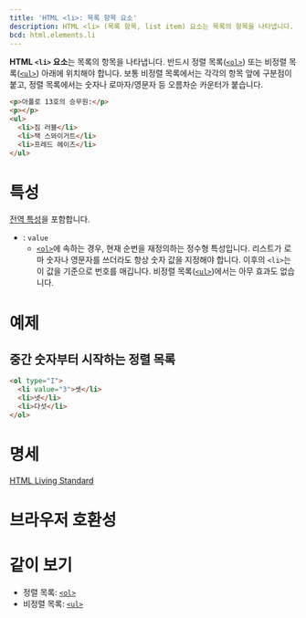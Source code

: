 ```yaml
---
title: 'HTML <li>: 목록 항목 요소'
description: HTML <li> (목록 항목, list item) 요소는 목록의 항목을 나타냅니다. 반드시 정렬 목록 또는 비정렬 목록 아래에 위치해야 합니다.
bcd: html.elements.li
---
```


**HTML `<li>` 요소**는 목록의 항목을 나타냅니다. 반드시 정렬 목록([`<ol>`](./ol)) 또는 비정렬 목록([`<ul>`](./ul)) 아래에 위치해야 합니다. 보통 비정렬 목록에서는 각각의 항목 앞에 구분점이 붙고, 정렬 목록에서는 숫자나 로마자/영문자 등 오름차순 카운터가 붙습니다.

```html hidden name=demo
<p>아폴로 13호의 승무원:</p>
<p></p>
<ul>
  <li>짐 러블</li>
  <li>잭 스와이거트</li>
  <li>프레드 헤이즈</li>
</ul>
```

<LiveExample height={180} lang="html" name="demo" />

# 특성

[전역 특성](/docs/Web/HTML/Global_attributes)을 포함합니다.

- : `value`
  - [`<ol>`](./ol)에 속하는 경우, 현재 순번을 재정의하는 정수형 특성입니다. 리스트가 로마 숫자나 영문자를 쓰더라도 항상 숫자 값을 지정해야 합니다. 이후의 `<li>`는 이 값을 기준으로 번호를 매깁니다. 비정렬 목록([`<ul>`](./ul))에서는 아무 효과도 없습니다.

# 예제

## 중간 숫자부터 시작하는 정렬 목록

```html hidden name=example
<ol type="I">
  <li value="3">셋</li>
  <li>넷</li>
  <li>다섯</li>
</ol>
```

<LiveExample height={120} lang="html" name="example" />

# 명세

[HTML Living Standard](https://html.spec.whatwg.org/multipage/semantics.html#the-li-element)

# 브라우저 호환성

<BrowserCompat data={props.bcd} />

# 같이 보기

- 정렬 목록: [`<ol>`](./ol)
- 비정렬 목록: [`<ul>`](./ul)
